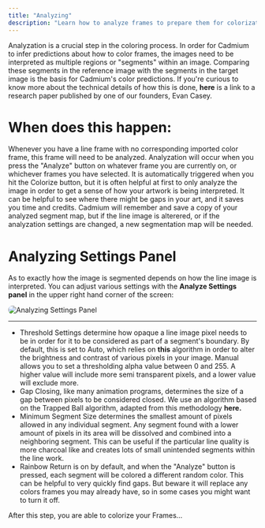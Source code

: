 ```yaml
---
title: "Analyzing"
description: "Learn how to analyze frames to prepare them for colorization"
---
```


Analyzation is a crucial step in the coloring process. In order for Cadmium to infer predictions about how to color frames, the images need to be interpreted as multiple regions or "segments" within an image. Comparing these segments in the reference image with the segments in the target image is the basis for Cadmium's color predictions. If you're curious to know more about the technical details of how this is done, **here** is a link to a research paper published by one of our founders, Evan Casey.

# When does this happen:

Whenever you have a line frame with no corresponding imported color frame, this frame will need to be analyzed. Analyzation will occur when you press the "Analyze" button on whatever frame you are currently on, or whichever frames you have selected. It is automatically triggered when you hit the Colorize button, but it is often helpful at first to only analyze the image in order to get a sense of how your artwork is being interpreted. It can be helpful to see where there might be gaps in your art, and it saves you time and credits. Cadmium will remember and save a copy of your analyzed segment map, but if the line image is alterered, or if the analyzation settings are changed, a new segmentation map will be needed.

# Analyzing Settings Panel

As to exactly how the image is segmented depends on how the line image is interpreted.  You can adjust various settings with the **Analyze Settings panel**  in the upper right hand corner of the screen:

<img src="/images/analyzing-frames/settings-panel.png" alt="Analyzing Settings Panel" style="border-radius: 8px;" />

---

- Threshold Settings determine how opaque a line image pixel needs to be in order for it to be considered as part of a segment's boundary. By default, this is set to Auto, which relies on **this** algorithm in order to alter the brightness and contrast of various pixels in your image. Manual allows you to set a thresholding alpha value between 0 and 255. A higher value will include more semi transparent pixels, and a lower value will exclude more.
- Gap Closing, like many animation programs, determines the size of a gap between pixels to be considered closed. We use an algorithm based on the Trapped Ball algorithm, adapted from this methodology **here.**
- Minimum Segment Size determines the smallest amount of pixels allowed in any individual segment. Any segment found with a lower amount of pixels in its area will be dissolved and combined into a neighboring segment. This can be useful if the particular line quality is more charcoal like and creates lots of small unintended segments within the line work.
- Rainbow Return is on by default, and when the "Analyze" button is pressed, each segment will be colored a different random color. This can be helpful to very quickly find gaps. But beware it will replace any colors frames you may already have, so in some cases you might want to turn it off.

After this step, you are able to colorize your Frames…
